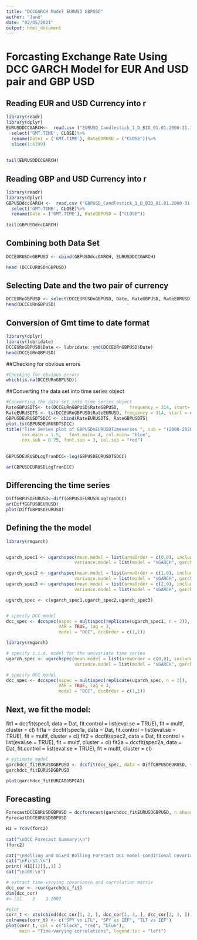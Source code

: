 ```yaml
---
title: "DCCGARCH Model EURUSD GBPUSD"
author: "Jane"
date: "02/05/2021"
output: html_document
---
```





# Forcasting Exchange Rate Using DCC GARCH Model for EUR And USD pair and GBP USD
## Reading EUR and USD Currency into r


```r
library(readr)
library(dplyr)
EURUSDDCCGARCH<-  read.csv ("EURUSD_Candlestick_1_D_BID_01.01.2000-31.12.2020.csv")%>%
  select('GMT.TIME', CLOSE)%>%
  rename(Date1 = ('GMT.TIME'), RateEURUSD = ("CLOSE"))%>%
  slice(1:6399)
  
  
tail(EURUSDDCCGARCH)
```



## Reading GBP and USD Currency into r
```r
library(readr)
library(dplyr)
GBPUSDdccGARCH <-  read.csv ("GBPUSD_Candlestick_1_D_BID_01.01.2000-31.12.2020.csv")%>%
  select('GMT.TIME', CLOSE)%>%
  rename(Date = ('GMT.TIME'), RateGBPUSD = ("CLOSE"))
  
tail(GBPUSDdccGARCH)
```

## Combining both Data Set

```r
DCCEURUSDnGBPUSD <- cbind(GBPUSDdccGARCH, EURUSDDCCGARCH)

head (DCCEURUSDnGBPUSD)
```

## Selecting Date and the two pair of currency

```r
DCCEURnGBPUSD <- select(DCCEURUSDnGBPUSD, Date, RateGBPUSD, RateEURUSD)
head(DCCEURnGBPUSD)
```




## Conversion of Gmt time to date format
```r
library(dplyr)
library(lubridate)
DCCEURnGBPUSD$Date <- lubridate::ymd(DCCEURnGBPUSD$Date)
head(DCCEURnGBPUSD)

```


##Checking for obvious errors 

```r
#Checking for obvious errors
which(is.na(DCCEURnGBPUSD))

```

##Converting the data set into time series object

```r
#Converting the data set into time series object
RateGBPUSDTS<- ts(DCCEURnGBPUSD$RateGBPUSD,    frequency = 314, start= c(2000,01,03))
RateEURUSDTS <- ts(DCCEURnGBPUSD$RateEURUSD, frequency = 314, start = c(2000,01,03))
GBPUSDEURUSDTSDCC <- cbind(RateEURUSDTS, RateGBPUSDTS)
plot.ts(GBPUSDEURUSDTSDCC)
title("Time Series plot of GBPUSDnEURUSDTimeseries ", sub = "(2000-2020)",
      cex.main = 1.5,   font.main= 4, col.main= "blue",
      cex.sub = 0.75, font.sub = 3, col.sub = "red")
```





## 
```r



GBPUSDEURUSDLogTranDCC<-log(GBPUSDEURUSDTSDCC)

ar(GBPUSDEURUSDLogTranDCC)
```




## Differencing the time series

```r
DiffGBPUSDEURUSD<-diff(GBPUSDEURUSDLogTranDCC) 
ar(DiffGBPUSDEURUSD)
plot(DiffGBPUSDEURUSD)
```




## Defining the the model


```r
library(rmgarch)  


ugarch_spec1 <- ugarchspec(mean.model = list(armaOrder = c(0,0), include.mean = FALSE), 
                          variance.model = list(model = "sGARCH", garchOrder = c(1,1)))

ugarch_spec2 <- ugarchspec(mean.model = list(armaOrder = c(1,0), include.mean = FALSE), 
                          variance.model = list(model = "sGARCH", garchOrder = c(1,1)))
ugarch_spec3 <- ugarchspec(mean.model = list(armaOrder = c(2,0), include.mean = FALSE), 
                          variance.model = list(model = "sGARCH", garchOrder = c(1,1)))

ugarch_spec <- c(ugarch_spec1,ugarch_spec2,ugarch_spec3)


# specify DCC model
dcc_spec <- dccspec(uspec = multispec(replicate(ugarch_spec1, n = 2)),
                    VAR = TRUE, lag = 3,
                    model = "DCC", dccOrder = c(1,1))

```


```r
library(rmgarch)  

# specify i.i.d. model for the univariate time series
ugarch_spec <- ugarchspec(mean.model = list(armaOrder = c(0,0), include.mean = FALSE), 
                          variance.model = list(model = "sGARCH", garchOrder = c(1,1)))

# specify DCC model
dcc_spec <- dccspec(uspec = multispec(replicate(ugarch_spec, n = 2)),
                    VAR = TRUE, lag = 3,
                    model = "DCC", dccOrder = c(1,1))
```




## Next, we fit the model:

fit1 = dccfit(spec1, data = Dat, fit.control = list(eval.se = TRUE), fit = multf, cluster = cl)
fit1a = dccfit(spec1a, data = Dat, fit.control = list(eval.se = TRUE), fit = multf, cluster = cl)
fit2 = dccfit(spec2, data = Dat, fit.control = list(eval.se = TRUE), fit = multf, cluster = cl)
fit2a = dccfit(spec2a, data = Dat, fit.control = list(eval.se = TRUE), fit = multf, cluster = cl)


```r

# estimate model
garchdcc_fitEURUSDGBPUSD <- dccfit(dcc_spec, data = DiffGBPUSDEURUSD, solver = "nlminb")
garchdcc_fitEURUSDGBPUSD
```


```r
plot(garchdcc_fitEURCADGBPCAD)
```




## Forecasting 


```r
ForecastDCCEURUSDGBPUSD = dccforecast(garchdcc_fitEURUSDGBPUSD, n.ahead = 100, n.roll = 0)
ForecastDCCEURUSDGBPUSD
```


```r
H1 = rcov(forc2)
	
cat("\nDCC Forecast Summary:\n")
(forc2)

cat("\nRolling and mixed Rolling Forecast DCC model Conditional Covariance check:\n")
cat("\nFirst:\n")
print( H1[[1]][,,1] )
cat("\n100:\n")
```




```r
# extract time-varying covariance and correlation matrix
dcc_cor <- rcor(garchdcc_fit)
dim(dcc_cor)
#> [1]    3    3 1007

#plot
corr_t <- xts(cbind(dcc_cor[1, 2, ], dcc_cor[1, 3, ], dcc_cor[2, 3, ]), order.by = index(logreturns))
colnames(corr_t) <- c("SPY vs LTL", "SPY vs IEF", "TLT vs IEF")
plot(corr_t, col = c("black", "red", "blue"),
     main = "Time-varying correlations", legend.loc = "left")
```


